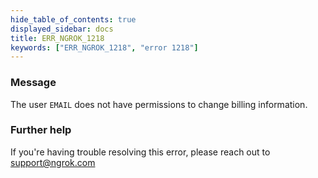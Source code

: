 ```yaml
---
hide_table_of_contents: true
displayed_sidebar: docs
title: ERR_NGROK_1218
keywords: ["ERR_NGROK_1218", "error 1218"]
---
```


### Message

The user `EMAIL` does not have permissions to change billing information.

### Further help

If you're having trouble resolving this error, please reach out to [support@ngrok.com](mailto:support@ngrok.com?subject=Help%20with%20ERR_NGROK_1218)
